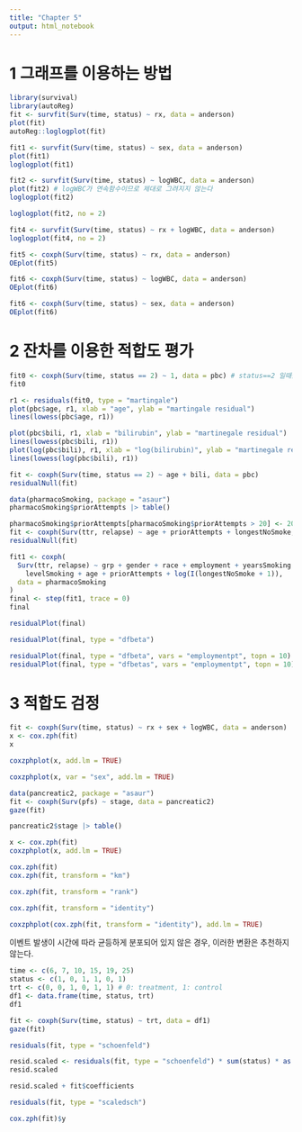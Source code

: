 ```yaml
---
title: "Chapter 5"
output: html_notebook
---
```


# 1 그래프를 이용하는 방법

```r
library(survival)
library(autoReg)
fit <- survfit(Surv(time, status) ~ rx, data = anderson)
plot(fit)
autoReg::loglogplot(fit)
```

```r
fit1 <- survfit(Surv(time, status) ~ sex, data = anderson)
plot(fit1)
loglogplot(fit1)
```

```r
fit2 <- survfit(Surv(time, status) ~ logWBC, data = anderson)
plot(fit2) # logWBC가 연속함수이므로 제대로 그려지지 않는다
loglogplot(fit2)
```

```r
loglogplot(fit2, no = 2)
```

```r
fit4 <- survfit(Surv(time, status) ~ rx + logWBC, data = anderson)
loglogplot(fit4, no = 2)
```

```r
fit5 <- coxph(Surv(time, status) ~ rx, data = anderson)
OEplot(fit5)
```

```r
fit6 <- coxph(Surv(time, status) ~ logWBC, data = anderson)
OEplot(fit6)
```

```r
fit6 <- coxph(Surv(time, status) ~ sex, data = anderson)
OEplot(fit6)
```

# 2 잔차를 이용한 적합도 평가

```r
fit0 <- coxph(Surv(time, status == 2) ~ 1, data = pbc) # status==2 일때를 event 발생으로 취급
fit0
```

```r
r1 <- residuals(fit0, type = "martingale")
plot(pbc$age, r1, xlab = "age", ylab = "martingale residual")
lines(lowess(pbc$age, r1))
```

```r
plot(pbc$bili, r1, xlab = "bilirubin", ylab = "martinegale residual")
lines(lowess(pbc$bili, r1))
plot(log(pbc$bili), r1, xlab = "log(bilirubin)", ylab = "martinegale residual")
lines(lowess(log(pbc$bili), r1))
```

```r
fit <- coxph(Surv(time, status == 2) ~ age + bili, data = pbc)
residualNull(fit)
```

```r
data(pharmacoSmoking, package = "asaur")
pharmacoSmoking$priorAttempts |> table()
```

```r
pharmacoSmoking$priorAttempts[pharmacoSmoking$priorAttempts > 20] <- 20
fit <- coxph(Surv(ttr, relapse) ~ age + priorAttempts + longestNoSmoke, data = pharmacoSmoking)
residualNull(fit)
```

```r
fit1 <- coxph(
  Surv(ttr, relapse) ~ grp + gender + race + employment + yearsSmoking +
    levelSmoking + age + priorAttempts + log(I(longestNoSmoke + 1)),
  data = pharmacoSmoking
)
final <- step(fit1, trace = 0)
final
```

```r
residualPlot(final)
```

```r
residualPlot(final, type = "dfbeta")
```

```r
residualPlot(final, type = "dfbeta", vars = "employmentpt", topn = 10)
residualPlot(final, type = "dfbetas", vars = "employmentpt", topn = 10)
```

# 3 적합도 검정

```r
fit <- coxph(Surv(time, status) ~ rx + sex + logWBC, data = anderson)
x <- cox.zph(fit)
x
```

```r
coxzphplot(x, add.lm = TRUE)
```

```r
coxzphplot(x, var = "sex", add.lm = TRUE)
```

```r
data(pancreatic2, package = "asaur")
fit <- coxph(Surv(pfs) ~ stage, data = pancreatic2)
gaze(fit)
```

```r
pancreatic2$stage |> table()
```

```r
x <- cox.zph(fit)
coxzphplot(x, add.lm = TRUE)
```

```r
cox.zph(fit)
cox.zph(fit, transform = "km")
```

```r
cox.zph(fit, transform = "rank")
```

```r
cox.zph(fit, transform = "identity")
```

```r
coxzphplot(cox.zph(fit, transform = "identity"), add.lm = TRUE)
```

이벤트 발생이 시간에 따라 균등하게 분포되어 있지 않은 경우, 이러한 변환은 추천하지 않는다.

```r
time <- c(6, 7, 10, 15, 19, 25)
status <- c(1, 0, 1, 1, 0, 1)
trt <- c(0, 0, 1, 0, 1, 1) # 0: treatment, 1: control
df1 <- data.frame(time, status, trt)
df1
```

```r
fit <- coxph(Surv(time, status) ~ trt, data = df1)
gaze(fit)
```

```r
residuals(fit, type = "schoenfeld")
```

```r
resid.scaled <- residuals(fit, type = "schoenfeld") * sum(status) * as.numeric(fit$var)
resid.scaled
```

```r
resid.scaled + fit$coefficients
```

```r
residuals(fit, type = "scaledsch")
```

```r
cox.zph(fit)$y
```
